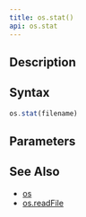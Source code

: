 ```yaml
---
title: os.stat()
api: os.stat
---
```


## Description

<Summary/>

## Syntax

``` js
os.stat(filename)
```

## Parameters

<Parameters/>

## See Also

* [os](/reference/api/os)
* [os.readFile](/reference/api/os/readFile)
